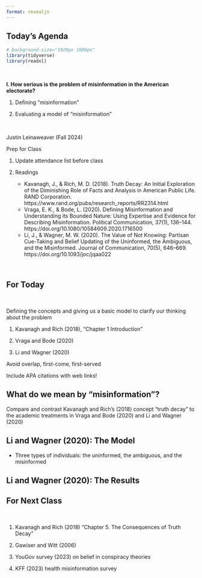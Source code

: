 ```yaml
---
format: revealjs
---
```


## Today's Agenda {background-image="Images/background-white_house_graphic_v4_muted_text2.png" .center}

```r
# background-size="1920px 1080px"
library(tidyverse)
library(readxl)
```

<br>

::: {.r-fit-text}

**I. How serious is the problem of misinformation in the American electorate?**

1. Defining "misinformation"

2. Evaluating a model of "misinformation"

:::

<br>

::: r-stack
Justin Leinaweaver (Fall 2024)
:::

::: notes
Prep for Class

1. Update attendance list before class

2. Readings
    - Kavanagh, J., & Rich, M. D. (2018). Truth Decay: An Initial Exploration of the Diminishing Role of Facts and Analysis in American Public Life. RAND Corporation. https://www.rand.org/pubs/research_reports/RR2314.html
    - Vraga, E. K., & Bode, L. (2020). Defining Misinformation and Understanding its Bounded Nature: Using Expertise and Evidence for Describing Misinformation. Political Communication, 37(1), 136–144. https://doi.org/10.1080/10584609.2020.1716500
    - Li, J., & Wagner, M. W. (2020). The Value of Not Knowing: Partisan Cue-Taking and Belief Updating of the Uninformed, the Ambiguous, and the Misinformed. Journal of Communication, 70(5), 646–669. https://doi.org/10.1093/joc/jqaa022

<br>



:::


## For Today {background-image="Images/background-blue_triangles_flipped.png" .center}

<br>

Defining the concepts and giving us a basic model to clarify our thinking about the problem

1. Kavanagh and Rich (2018), "Chapter 1 Introduction"

2. Vraga and Bode (2020)

3. Li and Wagner (2020)

::: notes

Avoid overlap, first-come, first-served

Include APA citations with web links!

:::



## What do we mean by "misinformation"? {background-image="Images/background-white_house_graphic_v4_muted_text2.png" .center}

::: notes

Compare and contrast Kavanagh and Rich's (2018) concept "truth decay" to the academic treatments in Vraga and Bode (2020) and Li and Wagner (2020)

:::



## Li and Wagner (2020): The Model {background-image="Images/background-white_house_graphic_v4_muted_text2.png" .center}

::: notes

- Three types of individuals: the uninformed, the ambiguous, and the misinformed

:::



## Li and Wagner (2020): The Results {background-image="Images/background-white_house_graphic_v4_muted_text2.png" .center}



## For Next Class {background-image="Images/background-blue_triangles_flipped.png" .center}

<br>

1. Kavanagh and Rich (2018) "Chapter 5. The Consequences of Truth Decay"

2. Gawiser and Witt (2006)

3. YouGov survey (2023) on belief in conspiracy theories

4. KFF (2023) health misinformation survey


::: notes

:::
